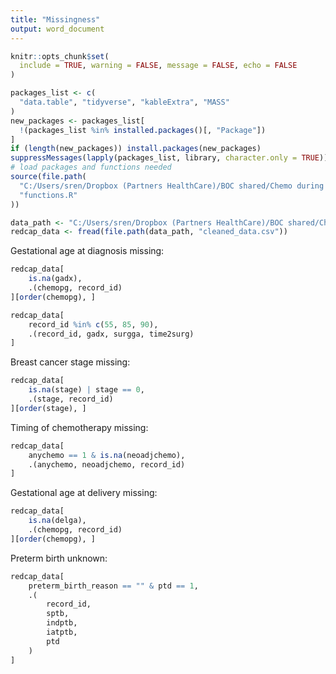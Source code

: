 ```yaml
---
title: "Missingness"
output: word_document
---
```


```r
knitr::opts_chunk$set(
  include = TRUE, warning = FALSE, message = FALSE, echo = FALSE
)
```

```r
packages_list <- c(
  "data.table", "tidyverse", "kableExtra", "MASS"
)
new_packages <- packages_list[
  !(packages_list %in% installed.packages()[, "Package"])
]
if (length(new_packages)) install.packages(new_packages)
suppressMessages(lapply(packages_list, library, character.only = TRUE))
# load packages and functions needed
source(file.path(
  "C:/Users/sren/Dropbox (Partners HealthCare)/BOC shared/Chemo during pregnancy (Sella)/r",
  "functions.R"
))

data_path <- "C:/Users/sren/Dropbox (Partners HealthCare)/BOC shared/Chemo during pregnancy (Sella)/data/2020-10-23"
redcap_data <- fread(file.path(data_path, "cleaned_data.csv"))
```

Gestational age at diagnosis missing:
```r
redcap_data[
    is.na(gadx),
    .(chemopg, record_id)
][order(chemopg), ]

redcap_data[
    record_id %in% c(55, 85, 90),
    .(record_id, gadx, surgga, time2surg)
]

```

Breast cancer stage missing:
```r
redcap_data[
    is.na(stage) | stage == 0,
    .(stage, record_id)
][order(stage), ]
```

Timing of chemotherapy missing:
```r
redcap_data[
    anychemo == 1 & is.na(neoadjchemo),
    .(anychemo, neoadjchemo, record_id)
]
```

Gestational age at delivery missing:
```r
redcap_data[
    is.na(delga),
    .(chemopg, record_id)
][order(chemopg), ]
```

Preterm birth unknown:
```r
redcap_data[
    preterm_birth_reason == "" & ptd == 1,
    .(
        record_id,
        sptb,
        indptb,
        iatptb,
        ptd
    )
]
```